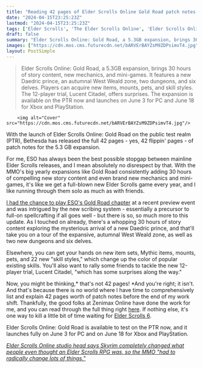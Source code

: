 ```yaml
---
title: "Reading 42 pages of Elder Scrolls Online Gold Road patch notes won't make Elder Scrolls 6 get here any quicker, but it's a good way to kill some time"
date: "2024-04-15T23:25:23Z"
lastmod: "2024-04-15T23:25:23Z"
tags: ['Elder Scrolls', 'The Elder Scrolls Online', 'Elder Scrolls Online: Gold Road', 'PC', 'Xbox', 'PlayStation', 'MMO', 'RPG']
draft: false
summary: "Elder Scrolls Online: Gold Road, a 5.3GB expansion, brings 30 hours of story content, new mechanics, and mini-games. It features a new Daedric prince, an autumnal West Weald zone, two dungeons, and six delves. Players can acquire new items, mounts, pets, and skill styles. The 12-player trial, Lucent Citadel, offers surprises. The expansion is available on the PTR now and launches on June 3 for PC and June 18 for Xbox and PlayStation."
images: ["https://cdn.mos.cms.futurecdn.net/bARVErBAYZsM9ZDPsimvT4.jpg"]
layout: PostSimple
---
```

> Elder Scrolls Online: Gold Road, a 5.3GB expansion, brings 30 hours of story content, new mechanics, and mini-games. It features a new Daedric prince, an autumnal West Weald zone, two dungeons, and six delves. Players can acquire new items, mounts, pets, and skill styles. The 12-player trial, Lucent Citadel, offers surprises. The expansion is available on the PTR now and launches on June 3 for PC and June 18 for Xbox and PlayStation.


        <img alt="Cover" src="https://cdn.mos.cms.futurecdn.net/bARVErBAYZsM9ZDPsimvT4.jpg"/>
        
With the launch of Elder Scrolls Online: Gold Road on the public test realm (PTR), Bethesda has released the full 42 pages - yes, 42 flippin' pages - of patch notes for the 5.3 GB expansion.

For me, ESO has always been the best possible stopgap between mainline Elder Scrolls releases, and I mean absolutely no disrespect by that. With the MMO's big yearly expansions like Gold Road consistently adding 30 hours of compelling new story content and even brand new mechanics and mini-games, it's like we get a full-blown new Elder Scrolls game every year, and I like running through them solo as much as with friends.

[I had the chance to play ESO's Gold Road chapter](https://www.gamesradar.com/elder-scrolls-onlines-big-10th-anniversary-update-is-an-autumnal-trip-home-for-oblivion-fans-and-a-worthy-step-forward-for-the-mmo/) at a recent preview event and was intrigued by the new scribing system - essentially a precursor to full-on spellcrafting if all goes well - but there is so, so much more to this update. As I touched on already, there's a whopping 30 hours of story content exploring the mysterious arrival of a new Daedric prince, and that'll take you on a tour of the expansive, autumnal West Weald zone, as well as two new dungeons and six delves.

Elsewhere, you can get your hands on new item sets, Mythic items, mounts, pets, and 22 new "skill styles," which change up the color of popular existing skills. You'll also want to rally some friends to tackle the new 12-player trial, Lucent Citadel, "which has some surprises along the way."

Now, you might be thinking,* that's not 42 pages! *And you're right; it isn't. And that's because there is no world where I have time to comprehensively list and explain 42 pages worth of patch notes before the end of my work shift. Thankfully, the good folks at Zenimax Online have done the work for me, and you can read through the full thing right [here](https://forums.elderscrollsonline.com/en/discussion/656454/). If nothing else, it's one way to kill a little bit of time waiting for [Elder Scrolls 6](https://www.gamesradar.com/elder-scrolls-6-release-date-location-news-races/).

Elder Scrolls Online: Gold Road is available to test on the PTR now, and it launches fully on June 3 for PC and on June 18 for Xbox and PlayStation.

[<em>Elder Scrolls Online studio head says Skyrim completely changed what people even thought an Elder Scrolls RPG was, so the MMO "had to radically change lots of things."</em>](https://www.gamesradar.com/elder-scrolls-online-studio-head-says-skyrim-completely-changed-what-people-even-thought-an-elder-scrolls-rpg-was-so-the-mmo-had-to-radically-change-lots-of-things/)
        